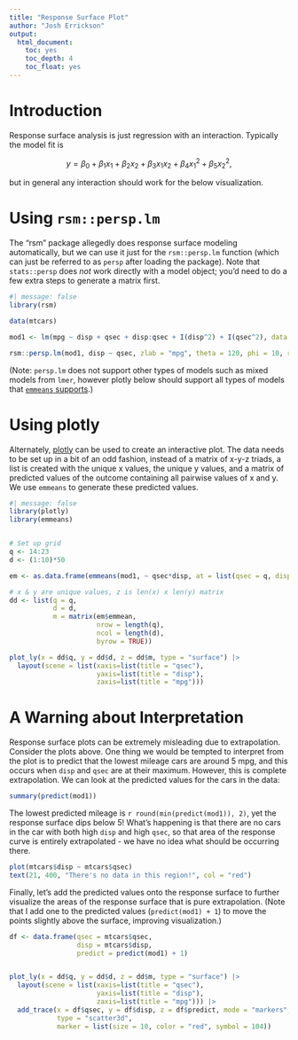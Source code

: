 ```yaml
---
title: "Response Surface Plot"
author: "Josh Errickson"
output:
  html_document:
    toc: yes
    toc_depth: 4
    toc_float: yes
---
```


# Introduction

Response surface analysis is just regression with an interaction. Typically the
model fit is

$$
    y = \beta_0 + \beta_1x_1 + \beta_2x_2 + \beta_3x_1x_2 + \beta_4x_1^2 + \beta_5x_2^2,
$$

but in general any interaction should work for the below visualization.

# Using `rsm::persp.lm`

The "rsm" package allegedly does response surface modeling automatically, but we
can use it just for the `rsm::persp.lm` function (which can just be referred to
as `persp` after loading the package). Note that `stats::persp` does *not* work
directly with a model object; you'd need to do a few extra steps to generate a
matrix first.

```r
#| message: false
library(rsm)

data(mtcars)

mod1 <- lm(mpg ~ disp + qsec + disp:qsec + I(disp^2) + I(qsec^2), data = mtcars)

rsm::persp.lm(mod1, disp ~ qsec, zlab = "mpg", theta = 120, phi = 10, r = 10)
```

(Note: `persp.lm` does not support other types of models such as mixed models
from `lmer`, however plotly below should support all types of models that
[`emmeans`
supports](https://cran.r-project.org/web/packages/emmeans/vignettes/models.html).)

# Using plotly

Alternately, [plotly](https://plotly.com/r/) can be used to create an
interactive plot. The data needs to be set up in a bit of an odd fashion,
instead of a matrix of x-y-z triads, a list is created with the unique x values,
the unique y values, and a matrix of predicted values of the outcome containing
all pairwise values of x and y. We use `emmeans` to generate these predicted
values.

```r
#| message: false
library(plotly)
library(emmeans)


# Set up grid
q <- 14:23
d <- (1:10)*50

em <- as.data.frame(emmeans(mod1, ~ qsec*disp, at = list(qsec = q, disp = d)))

# x & y are unique values, z is len(x) x len(y) matrix
dd <- list(q = q,
           d = d,
           m = matrix(em$emmean,
                      nrow = length(q),
                      ncol = length(d),
                      byrow = TRUE))

plot_ly(x = dd$q, y = dd$d, z = dd$m, type = "surface") |>
  layout(scene = list(xaxis=list(title = "qsec"),
                      yaxis=list(title = "disp"),
                      zaxis=list(title = "mpg")))
```


# A Warning about Interpretation

Response surface plots can be extremely misleading due to extrapolation.
Consider the plots above. One thing we would be tempted to interpret from the
plot is to predict that the lowest mileage cars are around 5 mpg, and this
occurs when `disp` and `qsec` are at their maximum. However, this is complete
extrapolation. We can look at the predicted values for the cars in the data:

```r
summary(predict(mod1))
```

The lowest predicted mileage is `r round(min(predict(mod1)), 2)`, yet the
response surface dips below 5! What's happening is that there are no cars in the
car with both high `disp` and high `qsec`, so that area of the response curve is
entirely extrapolated - we have no idea what should be occurring there.

```r
plot(mtcars$disp ~ mtcars$qsec)
text(21, 400, "There's no data in this region!", col = "red")
```

Finally, let's add the predicted values onto the response surface to further
visualize the areas of the response surface that is pure extrapolation. (Note
that I add one to the predicted values (`predict(mod1) + 1`) to move the points
slightly above the surface, improving visualization.)


```r
df <- data.frame(qsec = mtcars$qsec,
                 disp = mtcars$disp,
                 predict = predict(mod1) + 1)


plot_ly(x = dd$q, y = dd$d, z = dd$m, type = "surface") |>
  layout(scene = list(xaxis=list(title = "qsec"),
                      yaxis=list(title = "disp"),
                      zaxis=list(title = "mpg"))) |>
  add_trace(x = df$qsec, y = df$disp, z = df$predict, mode = "markers",
            type = "scatter3d",
            marker = list(size = 10, color = "red", symbol = 104))
```
